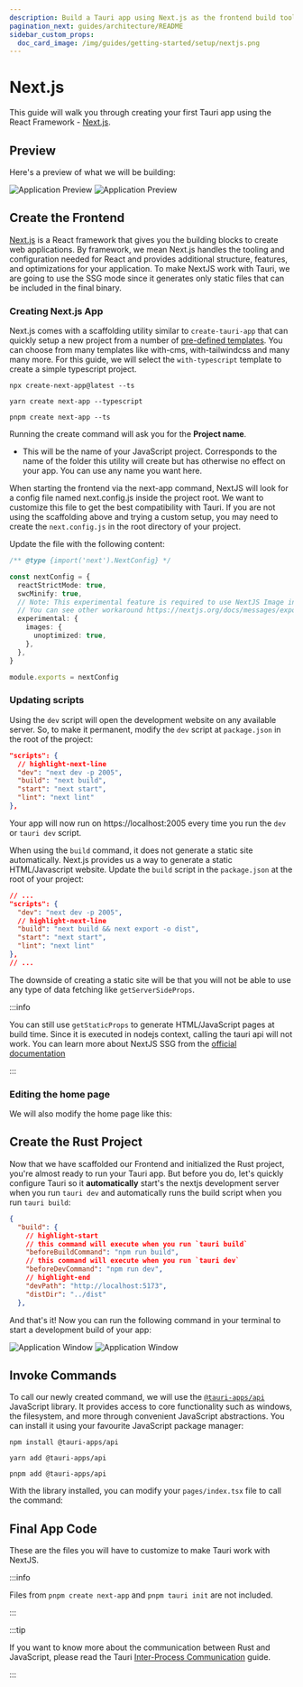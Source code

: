 ```yaml
---
description: Build a Tauri app using Next.js as the frontend build tool
pagination_next: guides/architecture/README
sidebar_custom_props:
  doc_card_image: /img/guides/getting-started/setup/nextjs.png
---
```



# Next.js

This guide will walk you through creating your first Tauri app using the React Framework - [Next.js][nextjs].

<Intro />

## Preview

Here's a preview of what we will be building:

![Application Preview](/img/guides/getting-started/setup/previews/nextjs-light.png#gh-light-mode-only)
![Application Preview](/img/guides/getting-started/setup/previews/nextjs-dark.png#gh-dark-mode-only)

## Create the Frontend

[Next.js][nextjs] is a React framework that gives you the building blocks to create web applications. By framework, we mean Next.js handles the tooling and configuration needed for React and provides additional structure, features, and optimizations for your application. To make NextJS work with Tauri, we are going to use the SSG mode since it generates only static files that can be included in the final binary.

### Creating Next.js App

Next.js comes with a scaffolding utility similar to `create-tauri-app` that can quickly setup a new project from a number of [pre-defined templates](https://github.com/vercel/next.js/tree/canary/examples). You can choose from many templates like with-cms, with-tailwindcss and many many more. For this guide, we will select the `with-typescript` template to create a simple typescript project.

<Tabs groupId="package-manager">
  <TabItem value="npm" label="Npm" default>

```shell
npx create-next-app@latest --ts
```

  </TabItem>
  <TabItem value="yarn" label="Yarn">

```shell
yarn create next-app --typescript
```

  </TabItem>
  <TabItem value="pnpm" label="Pnpm">

```shell
pnpm create next-app --ts
```

  </TabItem>
</Tabs>

Running the create command will ask you for the **Project name**.

- This will be the name of your JavaScript project. Corresponds to the name of the folder this utility will create but has otherwise no effect on your app. You can use any name you want here.

When starting the frontend via the next-app command, NextJS will look for a config file named next.config.js inside the project root. We want to customize this file to get the best compatibility with Tauri. If you are not using the scaffolding above and trying a custom setup, you may need to create the `next.config.js` in the root directory of your project.

Update the file with the following content:

```typescript title=next.config.js
/** @type {import('next').NextConfig} */

const nextConfig = {
  reactStrictMode: true,
  swcMinify: true,
  // Note: This experimental feature is required to use NextJS Image in SSG mode.
  // You can see other workaround https://nextjs.org/docs/messages/export-image-api
  experimental: {
    images: {
      unoptimized: true,
    },
  },
}

module.exports = nextConfig
```

### Updating scripts

Using the `dev` script will open the development website on any available server. So, to make it permanent, modify the `dev` script at `package.json` in the root of the project:

```json
"scripts": {
  // highlight-next-line
  "dev": "next dev -p 2005",
  "build": "next build",
  "start": "next start",
  "lint": "next lint"
},
```

Your app will now run on https://localhost:2005 every time you run the `dev` or `tauri dev` script.

When using the `build` command, it does not generate a static site automatically. Next.js provides us a way to generate a static HTML/Javascript website. Update the `build` script in the `package.json` at the root of your project:

```json
// ...
"scripts": {
  "dev": "next dev -p 2005",
  // highlight-next-line
  "build": "next build && next export -o dist",
  "start": "next start",
  "lint": "next lint"
},
// ...
```

The downside of creating a static site will be that you will not be able to use any type of data fetching like `getServerSideProps`.

:::info

You can still use `getStaticProps` to generate HTML/JavaScript pages at build time. Since it is executed in nodejs context, calling the tauri api will not work. You can learn more about NextJS SSG from the [official documentation](https://nextjs.org/docs/basic-features/pages#static-generation-recommended)

:::

### Editing the home page

We will also modify the home page like this:

<AppCode />

## Create the Rust Project

<TauriInit destDirValue="../dist" devPathValue="http://localhost:2005" />

Now that we have scaffolded our Frontend and initialized the Rust project, you're almost ready to run your Tauri app.
But before you do, let's quickly configure Tauri so it **automatically** start's the nextjs development server when you run `tauri dev` and automatically runs the build script when you run `tauri build`:

```json title=src-tauri/tauri.conf.json
{
  "build": {
    // highlight-start
    // this command will execute when you run `tauri build`
    "beforeBuildCommand": "npm run build",
    // this command will execute when you run `tauri dev`
    "beforeDevCommand": "npm run dev",
    // highlight-end
    "devPath": "http://localhost:5173",
    "distDir": "../dist"
  },
```

And that's it! Now you can run the following command in your terminal to start a development build of your app:

<Command name="dev" />

![Application Window](/img/guides/getting-started/setup/previews/nextjs-light-dev.png#gh-light-mode-only)
![Application Window](/img/guides/getting-started/setup/previews/nextjs-dark-dev.png#gh-dark-mode-only)

## Invoke Commands

<Commands />

To call our newly created command, we will use the [`@tauri-apps/api`] JavaScript library. It provides access to core functionality such as windows, the filesystem, and more through convenient JavaScript abstractions. You can install it using your favourite JavaScript package manager:

<Tabs groupId="package-manager">
  <TabItem value="npm" label="npm" default>

```shell
npm install @tauri-apps/api
```

  </TabItem>
  <TabItem value="yarn" label="Yarn">

```shell
yarn add @tauri-apps/api
```

  </TabItem>
  <TabItem value="pnpm" label="pnpm">

```shell
pnpm add @tauri-apps/api
```

  </TabItem>
</Tabs>

With the library installed, you can modify your `pages/index.tsx` file to call the command:

<NextInvoke />


## Final App Code

These are the files you will have to customize to make Tauri work with NextJS.

:::info

Files from `pnpm create next-app` and `pnpm tauri init` are not included.

:::

<FNCode />

:::tip

If you want to know more about the communication between Rust and JavaScript, please read the Tauri [Inter-Process Communication][inter-process-communication] guide.

:::

[nextjs]: https://nextjs.org
[cargo]: https://doc.rust-lang.org/cargo/
[typescript]: https://www.typescriptlang.org
[prerequisites]: ../prerequisites.md
[awesome-vite]: https://github.com/vitejs/awesome-vite#plugins
[`@tauri-apps/api`]: ../../../api/js/
[inter-process-communication]: ../../architecture/inter-process-communication/README.md
